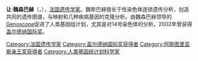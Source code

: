 '''让·魏森巴赫'''（{{lang-fr|'''Jean Weissenbach'''}}，{{bd|1946年|2月13日||}}），[[法国|法国]][[遗传学家|遗传学家]]。魏斯巴赫擅长于性染色体连锁遗传分析，创造共同的遗传图谱，与映射和几种疾病基因的克隆分析。由魏森巴赫领导的[[Genoscope|Genoscope]]促进了人类基因组计划，尤其是对14号染色体的分析。2002年曾获得[[盖尔德纳国际奖|盖尔德纳国际奖]]。

{{阿斯图里亚斯亲王奖获得者|technical-scientific-research}}
{{加拿大盖尔德纳国际奖获得者}}
[[Category:法国遗传学家|Category:法国遗传学家]]
[[Category:盖尔德纳国际奖获得者|Category:盖尔德纳国际奖获得者]]
[[Category:阿斯图里亚斯亲王奖获得者|Category:阿斯图里亚斯亲王奖获得者]]
[[Category:人类基因组计划科学家|Category:人类基因组计划科学家]]

{{法国科学家小作品}}